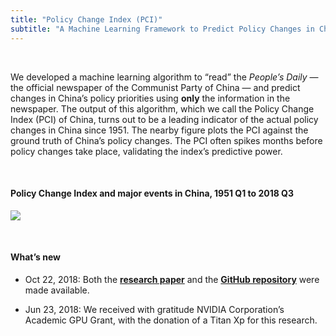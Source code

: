 ```yaml
---
title: "Policy Change Index (PCI)"
subtitle: "A Machine Learning Framework to Predict Policy Changes in China"
---
```


&nbsp;

We developed a machine learning algorithm to "read" the *People's Daily* --- the official newspaper of the Communist Party of China --- and predict changes in China's policy priorities using **only** the information in the newspaper. The output of this algorithm, which we call the Policy Change Index (PCI) of China, turns out to be a leading indicator of the actual policy changes in China since 1951. The nearby figure plots the PCI against the ground truth of China's policy changes. The PCI often spikes months before policy changes take place, validating the index's predictive power.

&nbsp;

#### **Policy Change Index and major events in China, 1951 Q1 to 2018 Q3**

![](http://www.policychangeindex.com/pci_with_events_5y.png)

&nbsp;

#### **What's new**

- Oct 22, 2018: Both the [**research paper**](http://www.policychangeindex.com/Reading_China.pdf) and the [**GitHub repository**](http://github.com/open-source-economics/PCI) were made available.

- Jun 23, 2018: We received with gratitude NVIDIA Corporation's Academic GPU Grant, with the donation of a Titan Xp for this research.